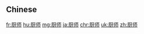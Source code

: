 {{also|廚師}}
==Chinese==
{{zh-see|廚師}}

[[fr:厨师]]
[[hu:厨师]]
[[mg:厨师]]
[[ja:厨师]]
[[chr:厨师]]
[[uk:厨师]]
[[zh:厨师]]